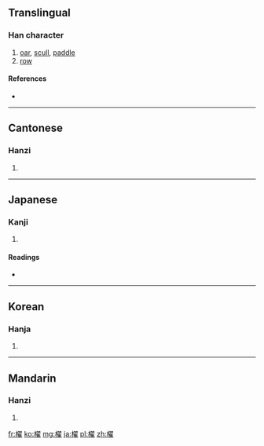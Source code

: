 {{also|棹}}
==Translingual==

===Han character===
{{Han char|rn=75|rad=木|as=14|sn=18|four=4791<sub>4</sub>|canj=木尸一土 (DSMG)}}

# [[oar]], [[scull]], [[paddle]]
# [[row]]

====References====
* {{Han ref|kx=0559.110|dkj=15756|dj=0948.260|hdz=21311.090|uh=6AC2|ud=27330|bh=C267|bd=49767}}

----

==Cantonese==

===Hanzi===
{{yue-hanzi|jyut=|y=jaau6}}

# {{defn|Cantonese|sort=木14}}

----

==Japanese==

===Kanji===
{{ja-kanji|grade=|rs=木14}}

# {{defn|Japanese|sort=木14}}

====Readings====
* {{ja-readings|on=[[とう]] (tō), [[たく]] (taku)|kun=[[かい]] (kai)}}

----

==Korean==

===Hanja===
{{ko-hanja|hangeul=도|eumhun=|rv=do|mr=to|y=to}}

# {{defn|Korean|sort=木14}}

----

==Mandarin==

===Hanzi===
{{cmn-hanzi|pin=[[zhào]] ([[zhao4]])|wg=chao<sup>4</sup>}}

# {{defn|Mandarin|sort=木14}}

[[fr:櫂]]
[[ko:櫂]]
[[mg:櫂]]
[[ja:櫂]]
[[pl:櫂]]
[[zh:櫂]]